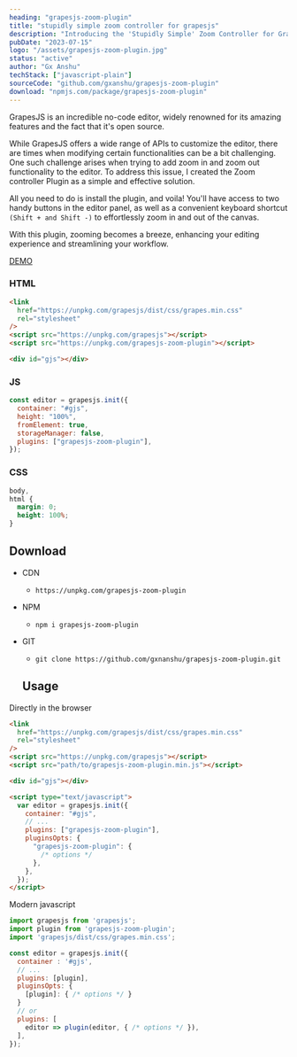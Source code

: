 ```yaml
---
heading: "grapesjs-zoom-plugin"
title: "stupidly simple zoom controller for grapesjs"
description: "Introducing the 'Stupidly Simple' Zoom Controller for GrapesJS: Effortlessly manage zoom functionality with this user-friendly tool, enhancing your design experience."
pubDate: "2023-07-15"
logo: "/assets/grapesjs-zoom-plugin.jpg"
status: "active"
author: "Gx Anshu"
techStack: ["javascript-plain"]
sourceCode: "github.com/gxanshu/grapesjs-zoom-plugin"
download: "npmjs.com/package/grapesjs-zoom-plugin"
---
```


GrapesJS is an incredible no-code editor, widely renowned for its amazing features and the fact that it's open source.

While GrapesJS offers a wide range of APIs to customize the editor, there are times when modifying certain functionalities can be a bit challenging. One such challenge arises when trying to add zoom in and zoom out functionality to the editor.
To address this issue, I created the Zoom controller Plugin as a simple and effective solution.

All you need to do is install the plugin, and voila! You'll have access to two handy buttons in the editor panel, as well as a convenient keyboard shortcut `(Shift + and Shift -)` to effortlessly zoom in and out of the canvas.

With this plugin, zooming becomes a breeze, enhancing your editing experience and streamlining your workflow.

[DEMO](https://codesandbox.io/s/sharp-haslett-dwcpvt?file=/src/index.js)

### HTML

```html
<link
  href="https://unpkg.com/grapesjs/dist/css/grapes.min.css"
  rel="stylesheet"
/>
<script src="https://unpkg.com/grapesjs"></script>
<script src="https://unpkg.com/grapesjs-zoom-plugin"></script>

<div id="gjs"></div>
```

### JS

```js
const editor = grapesjs.init({
  container: "#gjs",
  height: "100%",
  fromElement: true,
  storageManager: false,
  plugins: ["grapesjs-zoom-plugin"],
});
```

### CSS

```css
body,
html {
  margin: 0;
  height: 100%;
}
```

## Download

- CDN
  - `https://unpkg.com/grapesjs-zoom-plugin`
- NPM
  - `npm i grapesjs-zoom-plugin`
- GIT

  - `git clone https://github.com/gxnanshu/grapesjs-zoom-plugin.git`

  ## Usage

Directly in the browser

```html
<link
  href="https://unpkg.com/grapesjs/dist/css/grapes.min.css"
  rel="stylesheet"
/>
<script src="https://unpkg.com/grapesjs"></script>
<script src="path/to/grapesjs-zoom-plugin.min.js"></script>

<div id="gjs"></div>

<script type="text/javascript">
  var editor = grapesjs.init({
    container: "#gjs",
    // ...
    plugins: ["grapesjs-zoom-plugin"],
    pluginsOpts: {
      "grapesjs-zoom-plugin": {
        /* options */
      },
    },
  });
</script>
```

Modern javascript

```js
import grapesjs from 'grapesjs';
import plugin from 'grapesjs-zoom-plugin';
import 'grapesjs/dist/css/grapes.min.css';

const editor = grapesjs.init({
  container : '#gjs',
  // ...
  plugins: [plugin],
  pluginsOpts: {
    [plugin]: { /* options */ }
  }
  // or
  plugins: [
    editor => plugin(editor, { /* options */ }),
  ],
});
```
